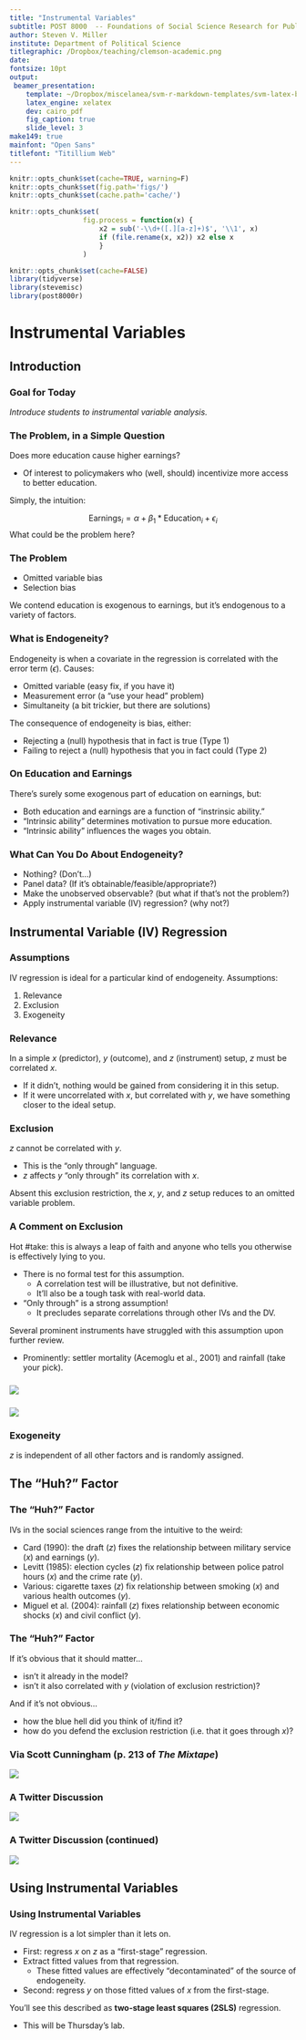 ```yaml
---
title: "Instrumental Variables"
subtitle: POST 8000  -- Foundations of Social Science Research for Public Policy
author: Steven V. Miller
institute: Department of Political Science
titlegraphic: /Dropbox/teaching/clemson-academic.png
date: 
fontsize: 10pt
output:
 beamer_presentation:
    template: ~/Dropbox/miscelanea/svm-r-markdown-templates/svm-latex-beamer.tex
    latex_engine: xelatex
    dev: cairo_pdf
    fig_caption: true
    slide_level: 3
make149: true
mainfont: "Open Sans"
titlefont: "Titillium Web"
---
```


```r
knitr::opts_chunk$set(cache=TRUE, warning=F)
knitr::opts_chunk$set(fig.path='figs/')
knitr::opts_chunk$set(cache.path='cache/')

knitr::opts_chunk$set(
                  fig.process = function(x) {
                      x2 = sub('-\\d+([.][a-z]+)$', '\\1', x)
                      if (file.rename(x, x2)) x2 else x
                      }
                  )
```

```r
knitr::opts_chunk$set(cache=FALSE)
library(tidyverse)
library(stevemisc)
library(post8000r)

```

# Instrumental Variables
## Introduction
### Goal for Today

*Introduce students to instrumental variable analysis.*

### The Problem, in a Simple Question

Does more education cause higher earnings?

- Of interest to policymakers who (well, should) incentivize more access to better education.

Simply, the intuition:

$$
\textrm{Earnings}_i = \alpha + \beta_1*\textrm{Education}_i + \epsilon_i
$$
What could be the problem here?

### The Problem

- Omitted variable bias
- Selection bias

We contend education is exogenous to earnings, but it's endogenous to a variety of factors.

### What is Endogeneity?

Endogeneity is when a covariate in the regression is correlated with the error term ($\epsilon$). Causes:

- Omitted variable (easy fix, if you have it)
- Measurement error (a "use your head" problem)
- Simultaneity (a bit trickier, but there are solutions)

The consequence of endogeneity is bias, either:

- Rejecting a (null) hypothesis that in fact is true (Type 1)
- Failing to reject a (null) hypothesis that you in fact could (Type 2)

### On Education and Earnings

There's surely some exogenous part of education on earnings, but:

- Both education and earnings are a function of "instrinsic ability."
- "Intrinsic ability" determines motivation to pursue more education.
- "Intrinsic ability" influences the wages you obtain.

### What Can You Do About Endogeneity?

- Nothing? (Don't...)
- Panel data? (If it's obtainable/feasible/appropriate?)
- Make the unobserved observable? (but what if that's not the problem?)
- Apply instrumental variable (IV) regression? (why not?)

## Instrumental Variable (IV) Regression
### Assumptions

IV regression is ideal for a particular kind of endogeneity. Assumptions:

1. Relevance
2. Exclusion
3. Exogeneity

### Relevance

In a simple $x$ (predictor), $y$ (outcome), and $z$ (instrument) setup, $z$ must be correlated $x$.

- If it didn't, nothing would be gained from considering it in this setup.
- If it were uncorrelated with $x$, but correlated with $y$, we have something closer to the ideal setup.

### Exclusion

$z$ cannot be correlated with $y$.

- This is the "only through" language.
- $z$ affects $y$ "only through" its correlation with $x$.

Absent this exclusion restriction, the $x$, $y$, and $z$ setup reduces to an omitted variable problem.

### A Comment on Exclusion

Hot #take: this is always a leap of faith and anyone who tells you otherwise is effectively lying to you.

- There is no formal test for this assumption.
    - A correlation test will be illustrative, but not definitive.
    - It'll also be a tough task with real-world data.
- "Only through" is a strong assumption!
    - It precludes separate correlations through other IVs and the DV.
    
Several prominent instruments have struggled with this assumption upon further review.

- Prominently: settler mortality (Acemoglu et al., 2001) and rainfall (take your pick).


###

![](rain-rain-go-away.png)


###

![](weather-violations.png)

### Exogeneity

$z$ is independent of all other factors and is randomly assigned.

## The "Huh?" Factor
### The "Huh?" Factor

IVs in the social sciences range from the intuitive to the weird:

- Card (1990): the draft ($z$) fixes the relationship between military service ($x$) and earnings ($y$).
- Levitt (1985): election cycles ($z$) fix relationship between police patrol hours ($x$) and the crime rate ($y$).
- Various: cigarette taxes ($z$) fix relationship between smoking ($x$) and various health outcomes ($y$).
- Miguel et al. (2004): rainfall ($z$) fixes relationship between economic shocks ($x$) and civil conflict ($y$).


### The "Huh?" Factor

If it's obvious that it should matter... 

- isn't it already in the model?
- isn't it also correlated with $y$ (violation of exclusion restriction)?

And if it's not obvious... 

- how the blue hell did you think of it/find it?
- how do you defend the exclusion restriction (i.e. that it goes through $x$)?

### Via Scott Cunningham (p. 213 of *The Mixtape*)

![](cunningham-quote.png)

### A Twitter Discussion

![](cunningham-tweet.png)

### A Twitter Discussion (continued)

![](heiss-abhw-tweet.png)


## Using Instrumental Variables
### Using Instrumental Variables

IV regression is a lot simpler than it lets on.

- First: regress $x$ on $z$ as a "first-stage" regression.
- Extract fitted values from that regression.
    - These fitted values are effectively "decontaminated" of the source of endogeneity.
- Second: regress $y$ on those fitted values of $x$ from the first-stage.

You'll see this described as **two-stage least squares (2SLS)** regression.

- This will be Thursday's lab.

<!-- ### -->

<!-- ![](drake-1.png) -->

<!-- ### -->

<!-- ![](drake-2.png) -->